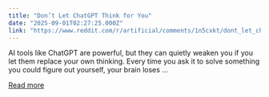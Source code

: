 ```yaml
---
title: "Don’t Let ChatGPT Think for You"
date: "2025-09-01T02:27:25.000Z"
link: "https://www.reddit.com/r/artificial/comments/1n5cxkt/dont_let_chatgpt_think_for_you/"
---
```


AI tools like ChatGPT are powerful, but they can quietly weaken you if you let them replace your own thinking. Every time you ask it to solve something you could figure out yourself, your brain loses ...

[Read more](https://www.reddit.com/r/artificial/comments/1n5cxkt/dont_let_chatgpt_think_for_you/)
